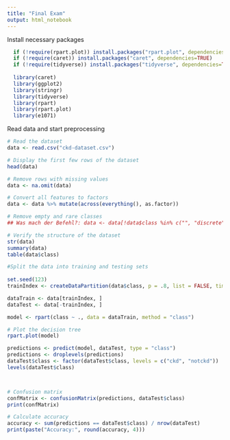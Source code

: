 ```yaml
---
title: "Final Exam"
output: html_notebook
---
```


Install necessary packages

```r
  if (!require(rpart.plot)) install.packages("rpart.plot", dependencies=TRUE)
  if (!require(caret)) install.packages("caret", dependencies=TRUE)
  if (!require(tidyverse)) install.packages("tidyverse", dependencies=TRUE)
  
  library(caret)
  library(ggplot2)
  library(stringr)
  library(tidyverse)
  library(rpart)
  library(rpart.plot)
  library(e1071)


```


Read data and start preprocessing
```r
# Read the dataset
data <- read.csv("ckd-dataset.csv")

# Display the first few rows of the dataset
head(data)

# Remove rows with missing values
data <- na.omit(data)

# Convert all features to factors
data <- data %>% mutate(across(everything(), as.factor))

# Remove empty and rare classes
## Was mach der Befehl?: data <- data[!data$class %in% c("", "discrete"), ]

# Verify the structure of the dataset
str(data)
summary(data)
table(data$class)

```



```r
#Split the data into training and testing sets
    
set.seed(123)
trainIndex <- createDataPartition(data$class, p = .8, list = FALSE, times = 1)

dataTrain <- data[trainIndex, ]
dataTest <- data[-trainIndex, ]

```


```r

model <- rpart(class ~ ., data = dataTrain, method = "class")

# Plot the decision tree
rpart.plot(model)


```


```r

predictions <- predict(model, dataTest, type = "class")
predictions <- droplevels(predictions)
dataTest$class <- factor(dataTest$class, levels = c("ckd", "notckd"))
levels(dataTest$class)



# Confusion matrix
confMatrix <- confusionMatrix(predictions, dataTest$class)
print(confMatrix)


```

```r


# Calculate accuracy
accuracy <- sum(predictions == dataTest$class) / nrow(dataTest)
print(paste("Accuracy:", round(accuracy, 4)))




```
